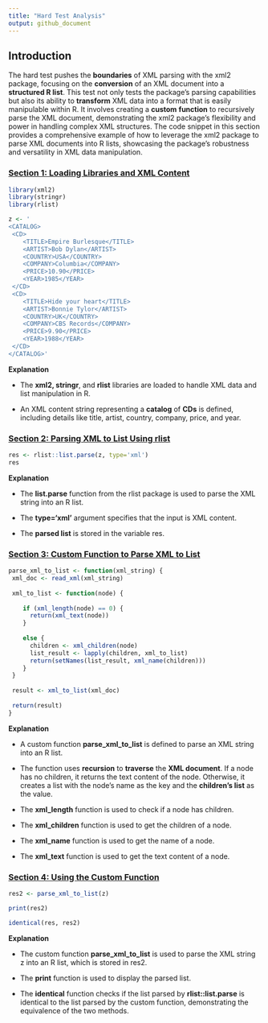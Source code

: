 ```yaml
---
title: "Hard Test Analysis"
output: github_document
---
```


## Introduction

The hard test pushes the **boundaries** of XML parsing with the xml2 package, focusing on the **conversion** of an XML document into a **structured R list**. This test not only tests the package's parsing capabilities but also its ability to **transform** XML data into a format that is easily manipulable within R. It involves creating a **custom** **function** to recursively parse the XML document, demonstrating the xml2 package's flexibility and power in handling complex XML structures. The code snippet in this section provides a comprehensive example of how to leverage the xml2 package to parse XML documents into R lists, showcasing the package's robustness and versatility in XML data manipulation.

### [Section 1: Loading Libraries and XML Content]{.underline}

```r

library(xml2)
library(stringr)
library(rlist)

z <- '
<CATALOG>
 <CD>
    <TITLE>Empire Burlesque</TITLE>
    <ARTIST>Bob Dylan</ARTIST>
    <COUNTRY>USA</COUNTRY>
    <COMPANY>Columbia</COMPANY>
    <PRICE>10.90</PRICE>
    <YEAR>1985</YEAR>
 </CD>
 <CD>
    <TITLE>Hide your heart</TITLE>
    <ARTIST>Bonnie Tylor</ARTIST>
    <COUNTRY>UK</COUNTRY>
    <COMPANY>CBS Records</COMPANY>
    <PRICE>9.90</PRICE>
    <YEAR>1988</YEAR>
 </CD>
</CATALOG>'
```

**Explanation**

-   The **xml2, stringr**, and **rlist** libraries are loaded to handle XML data and list manipulation in R.

-   An XML content string representing a **catalog** of **CDs** is defined, including details like title, artist, country, company, price, and year.

### [Section 2: Parsing XML to List Using rlist]{.underline}

```r

res <- rlist::list.parse(z, type='xml')
res
```

**Explanation**

-   The **list.parse** function from the rlist package is used to parse the XML string into an R list.

-   The **type='xml'** argument specifies that the input is XML content.

-   The **parsed list** is stored in the variable res.

### [Section 3: Custom Function to Parse XML to List]{.underline}

```r

parse_xml_to_list <- function(xml_string) {
 xml_doc <- read_xml(xml_string)
  
 xml_to_list <- function(node) {
    
    if (xml_length(node) == 0) {
      return(xml_text(node))
    } 
    
    else {
      children <- xml_children(node)
      list_result <- lapply(children, xml_to_list)
      return(setNames(list_result, xml_name(children)))
    }
 }
    
 result <- xml_to_list(xml_doc)
  
 return(result)
}
```

**Explanation**

-   A custom function **parse_xml_to_list** is defined to parse an XML string into an R list.

-   The function uses **recursion** to **traverse** the **XML document**. If a node has no children, it returns the text content of the node. Otherwise, it creates a list with the node's name as the key and the **children's list** as the value.

-   The **xml_length** function is used to check if a node has children.

-   The **xml_children** function is used to get the children of a node.

-   The **xml_name** function is used to get the name of a node.

-   The **xml_text** function is used to get the text content of a node.

### [Section 4: Using the Custom Function]{.underline}

```r

res2 <- parse_xml_to_list(z)

print(res2)

identical(res, res2) 
```

**Explanation**

-   The custom function **parse_xml_to_list** is used to parse the XML string z into an R list, which is stored in res2.

-   The **print** function is used to display the parsed list.

-   The **identical** function checks if the list parsed by **rlist::list.parse** is identical to the list parsed by the custom function, demonstrating the equivalence of the two methods.
